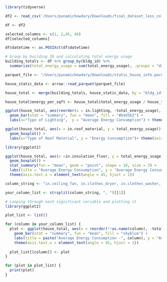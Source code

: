 ```r
library(tidyverse)
```

```r
df2 <- read_csv('/Users/punamichowdary/Downloads/final_dataset_less_columns.csv')
```


```r
df <- df2
```

```r
selected_columns <- c(1, 2,45, 46)
df[selected_columns]
```


```r
df$datetime <- as.POSIXct(df$datetime)
```


```r
# Group by building ID and calculating total energy usage
building_totals <- df %>% group_by(bldg_id) %>% 
  summarize(total_energy_usage = sum(total_energy_usage), .groups = "drop")
```

```r
parquet_file <- "/Users/punamichowdary/Downloads/static_house_info.parquet"

house_static_data <- arrow::read_parquet(parquet_file)
```

```r
house_total <- merge(building_totals, house_static_data, by = "bldg_id")
```

```r
house_total$energy_per_sqft <- house_total$total_energy_usage / house_total$in.sqft
```

```r
ggplot(house_total, aes(reorder(x = in.lighting, -total_energy_usage), y = total_energy_usage)) +
  geom_bar(stat = "summary", fun = "mean", fill = "#b4d3b2") +
  labs(x="Type of Lighting",  y = "Average Energy Consumption") + theme(axis.text.x = element_text(angle = 45, hjust = 1))

```

```r
ggplot(house_total, aes(x = in.roof_material, y = total_energy_usage)) +
  geom_boxplot() +
  labs(x="Type of Roof Material", y = "Energy Consumption")+ theme(axis.text.x = element_text(angle = 45, hjust = 1))
```

```r
library(ggplot2)

ggplot(house_total, aes(x =in.insulation_floor, y = total_energy_usage)) +
  geom_boxplot() +
  stat_summary(fun = "mean", geom = "point", shape = 18, size = 3) +
  labs(title = "Average Energy Consumption", y = "Average Energy Consumption") +
  theme(axis.text.x = element_text(angle = 45, hjust = 1))

```


```r
column_string <- "in.ceiling_fan, in.clothes_dryer, in.clothes_washer, in.cooking_range, in.cooling_setpoint, in.county, in.county_and_puma, in.dishwasher, in.ducts, in.geometry_floor_area, in.geometry_floor_area_bin, in.geometry_garage, in.has_pv, in.heating_setpoint, in.hot_water_fixtures, in.income, in.income_recs_2015, in.income_recs_2020, in.infiltration, in.insulation_wall, in.lighting, in.misc_hot_tub_spa, in.misc_pool, in.misc_pool_heater, in.misc_pool_pump, in.occupants, in.plug_load_diversity, in.puma, in.pv_orientation, in.pv_system_size, in.usage_level, in.vacancy_status, in.vintage, in.vintage_acs, in.weather_file_city, upgrade.water_heater_efficiency, upgrade.infiltration_reduction, upgrade.clothes_dryer, upgrade.insulation_wall, upgrade.cooking_range"

your_column_list <- strsplit(column_string, ", ")[[1]]
```

```r
# Looping through each significant variable and plotting it 
library(ggplot2)

plot_list <- list()

for (column in your_column_list) {
  plot <- ggplot(house_total, aes(x = reorder(!!as.name(column), -total_energy_usage), y = total_energy_usage)) +
    geom_bar(stat = "summary", fun = "mean", fill = "skyblue") +
    labs(title = paste("Average Energy Consumption -", column), y = "Average Total Energy Consumption") +
    theme(axis.text.x = element_text(angle = 45, hjust = 1))
    
  plot_list[[column]] <- plot
}

for (plot in plot_list) {
  print(plot)
}

```
